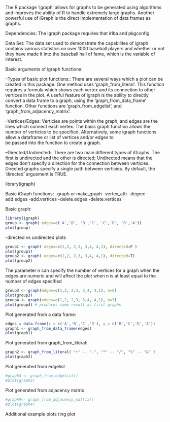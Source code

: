 The R package 'igraph' allows for graphs to be generated using algorithms and 
improves the ability of R to handle extremely large graphs. Another powerful use of iGraph is the 
direct implementation of data frames as graphs.



Dependencies: 
The igraph package requires that irlba and pkgconfig



Data Set:
The data set used to demonstrate the capabilites of igraph contains various statistics on over 1000 baseball players
and whether or not they have made it into the baseball hall of fame, which is the variable of interest.



Basic arguments of igraph functions:

--Types of basic plot functions:: There are several ways which a plot can be created in this package. One method uses 
 'graph_from_literal'. This function requires a formula which shows each vertex and its connection to other vertices in the plot.
 A useful feature of igraph is the ability to directly convert a data frame to a graph, using the 'graph_from_data_frame' function.
 Other functions are 'graph_from_edgelist', and 'graph_from_adjacency_matrix'.
 
--Vertices/Edges: Verticies are points within the graph, and edges are the lines which connect each vertex. The basic graph function
 allows the number of verticies to be specified. Alternatively, some igraph functions allow a dataframe or list of vertices and/or edges to  
 be passed into the function to create a graph.
 
--Directed/Undirected:: There are two main different types of iGraphs. The first is undirected and the other is directed; Undirected means
 that the edges don't specify a direction for the connection between verticies. Directed graphs specify a single path between verticies.
 By default, the 'directed' arguement is TRUE.


library(igraph)

Basic iGraph functions:
-graph or make_graph
-vertex_attr
-degree
-add.edges
-add.vertices
-delete.edges
-delete.vertices

Basic graph:
```{r}
library(igraph)
group <- graph( edges=c('A','B', 'B','C', 'C','D', 'D','A'))
plot(group)
```

-directed vs undirected plots
```{r}
group1 <- graph( edges=c(1,2, 2,3, 3,4, 4,1), directed=F ) 
plot(group1)
group2 <- graph( edges=c(1,2, 2,3, 3,4, 4,1), directed=T)
plot(group2)
```

The parameter n can specify the number of vertices for a graph when the edges are numeric and will affect the plot
when n is at least equal to the number of edges specified
```{r}
group3 <- graph(edges=c(1,2, 2,3, 3,4, 4,1), n=6)
plot(group3)
group4 <- graph(edges=c(1,2, 2,3, 3,4, 4,1), n=3)
plot(group4) # produces same result as first graphs
```

Plot generated from a data frame:
```{r}
edges = data.frame(x = c('A','B','C','D'), y = c('B','C','D','A'))
graph1 <- graph_from_data_frame(edges)
plot(graph1)
```


Plot generated from graph_from_literal:
```{r}
graph2 <- graph_from_literal( "+" -- "-", "*" -- "/", "%" -- "&" )
plot(graph2)
```


Plot generated from edgelist
```{r}
#graph3 <- graph_from_edgelist()
#plot(graph3)
```


Plot generated from adjacency matrix
```{r}
#graph4<- graph_from_adjacency_matrix()
#plot(graph4)
```


Additional example plots
ring plot


